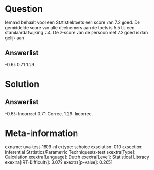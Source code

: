 Question
========

Iemand behaalt voor een Statistiektoets een score van 7.2 goed. De
gemiddelde score van alle deelnemers aan de toets is 5.5 bij een
standaardafwijking 2.4. De z-score van de persoon met 7.2 goed is dan
gelijk aan

Answerlist
----------

-0.65
0.71
1.29

Solution
========

Answerlist
----------

-0.65: Incorrect
0.71: Correct
1.29: Incorrect

Meta-information
================
exname: uva-test-1609-nl
extype: schoice
exsolution: 010
exsection: Inferential Statistics/Parametric Techniques/z-test
exextra[Type]: Calculation
exextra[Language]: Dutch
exextra[Level]: Statistical Literacy
exextra[IRT-Difficulty]: 3.079
exextra[p-value]: 0.2651
